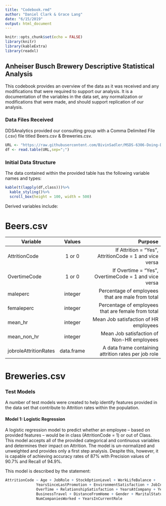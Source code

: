 ```yaml
---
title: "Codebook.rmd"
author: "Daniel Clark & Grace Lang"
date: "6/15/2019"
output: html_document
---
```


```r
knitr::opts_chunk$set(echo = FALSE)
library(knitr)
library(kableExtra)
library(readxl)
```

## Anheiser Busch Brewery Descriptive Statistical Analysis

This codebook provides an overview of the data as it was received and any modifications that were required to support our analysis. It is a documentation of the variables in the data set, any normalization or modifications that were made, and should support replication of our analysis. 

### Data Files Received

DDSAnalytics provided our consulting group with a Comma Delimited File (.csv) file titled Beers.csv & Breweries.csv. 

```r
URL <- "https://raw.githubusercontent.com/BivinSadler/MSDS-6306-Doing-Data-Science/master/Unit%205/yob2016.txt"
df <- read.table(URL,sep=";")

```

### Initial Data Structure

The data contained within the provided table has the following variable names and types: 
<br>

```r
kable(t(lapply(df,class)))%>%
  kable_styling()%>%
  scroll_box(height = 100, width = 500)
```

Derived variables include: 

# Beers.csv

| Variable              | Values        | Purpose                                                |
|-----------------------|:-------------:|-------------------------------------------------------:|
| AttritionCode         | 1 or 0        | If Attrition = "Yes", AttritionCode = 1 and vice versa |
| OvertimeCode          | 1 or 0        | If Overtime = "Yes", OvertimeCode = 1 and vice versa   |
| maleperc              | integer       | Percentage of employees that are male from total       |
| femaleperc            | integer       | Percentage of employees that are female from total     |
| mean_hr               | integer       | Mean Job satisfaction of HR employees                  |
| mean_non_hr           | integer       | Mean Job satisfaction of Non-HR employees              |
| jobroleAttritionRates | data.frame    | A data frame containing attrition rates per job role   | 

# Breweries.csv

### Test Models

A number of test models were created to help identify features provided in the data set that contribute to Attrition rates within the population. 

#### Model 1: Logistic Regression

A logistic regression model to predict whether an employee -- based on provided features -- would be in class (AttritionCode = 1) or out of Class. This model accepts all of the provided categorical and continuous variables and determines their impact on Attrition. The model is un-normalized and unweighted and provides only a first step analysis. Despite this, however, it is capable of achieving accuracy rates of 87% with Precision values of 90.7% and Recall of 94.9%. 

This model is described by the statement: 

```r
AttritionCode ~ Age + JobRole + StockOptionLevel + WorkLifeBalance + 
              YearsSinceLastPromotion + EnvironmentSatisfaction + JobInvolvement + 
              OverTime + RelationshipSatisfaction + YearsAtCompany + YearsWithCurrManager + 
              BusinessTravel + DistanceFromHome + Gender + MaritalStatus + 
              NumCompaniesWorked + YearsInCurrentRole
```
